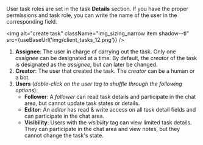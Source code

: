 
User task roles are set in the task **Details** section. If you have the proper permissions and task role, you can write the name of the user in the corresponding field.

<div className="container">
<div className="row">
<div className="col col--6">


<img alt="create task" className="img_sizing_narrow item shadow--tl" src={useBaseUrl('img/client_tasks_12.png')} />
<br/>

</div>
<div className="col col--6">

1. **Assignee**: The user in charge of carrying out the task. Only one _assignee_ can be designated at a time. By default, the _creator_ of the task is designated as the _assignee_, but can later be changed.
2. **Creator**: The user that created the task. The _creator_ can be a human or a bot.
3. **Users** (_doble-click on the user tag to shuffle through the following options_):
    - **Follower**: A _follower_ can read task details and participate in the chat area, but cannot update task states or details.
    - **Editor**: An _editor_ has read & write access on all task detail fields and can participate in the chat area.
    - **Visibility**: Users with the _visibility_ tag can view limited task details. They can participate in the chat area and view notes, but they cannot change the task's state.

</div>
</div>
</div>